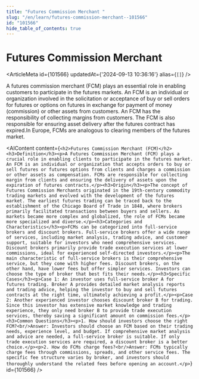 ```yaml
---
title: "Futures Commission Merchant "
slug: "/en/learn/futures-commission-merchant--101566"
id: "101566"
hide_table_of_contents: true
---
```



# Futures Commission Merchant 

<ArticleMeta id={101566} updatedAt={'2024-09-13 10:36:16'} alias={`[]`} />
<div className='border-solid border-b border-t-0 my-4 border-[var(--ifm-color-gray-300)]' />

A futures commission merchant (FCM) plays an essential role in enabling customers to participate in the futures markets. An FCM is an individual or organization involved in the solicitation or acceptance of buy or sell orders for futures or options on futures in exchange for payment of money (commission) or other assets from customers. An FCM has the responsibility of collecting margins from customers. The FCM is also responsible for ensuring asset delivery after the futures contract has expired.In Europe, FCMs are analogous to clearing members of the futures market.

<AIContent content={`<h2>Futures Commission Merchant (FCM)</h2><h3>Definition</h3><p>A Futures Commission Merchant (FCM) plays a crucial role in enabling clients to participate in the futures market. An FCM is an individual or organization that accepts orders to buy or sell futures or futures options from clients and charges a commission or other assets as compensation. FCMs are responsible for collecting margin from clients and ensuring the delivery of assets upon the expiration of futures contracts.</p><h3>Origin</h3><p>The concept of Futures Commission Merchants originated in the 19th-century commodity trading markets and evolved with the development of the futures market. The earliest futures trading can be traced back to the establishment of the Chicago Board of Trade in 1848, where brokers primarily facilitated transactions between buyers and sellers. As markets became more complex and globalized, the role of FCMs became more specialized and diverse.</p><h3>Categories and Characteristics</h3><p>FCMs can be categorized into full-service brokers and discount brokers. Full-service brokers offer a wide range of services, including market analysis, trading advice, and customer support, suitable for investors who need comprehensive services. Discount brokers primarily provide trade execution services at lower commissions, ideal for experienced self-directed investors.</p><p>The main characteristic of full-service brokers is their comprehensive service, but they come with higher fees. Discount brokers, on the other hand, have lower fees but offer simpler services. Investors can choose the type of broker that best fits their needs.</p><h3>Specific Cases</h3><p>Case 1: An investor uses full-service broker A for futures trading. Broker A provides detailed market analysis reports and trading advice, helping the investor to buy and sell futures contracts at the right time, ultimately achieving a profit.</p><p>Case 2: Another experienced investor chooses discount broker B for trading. Since this investor has extensive market knowledge and trading experience, they only need broker B to provide trade execution services, thereby saving a significant amount on commission fees.</p><h3>Common Questions</h3><p>1. How should investors choose the right FCM?<br/>Answer: Investors should choose an FCM based on their trading needs, experience level, and budget. If comprehensive market analysis and advice are needed, a full-service broker is suitable. If only trade execution services are required, a discount broker is a better choice.</p><p>2. How do FCMs charge fees?<br/>Answer: FCMs typically charge fees through commissions, spreads, and other service fees. The specific fee structure varies by broker, and investors should thoroughly understand the related fees before opening an account.</p>`} id={101566} />
